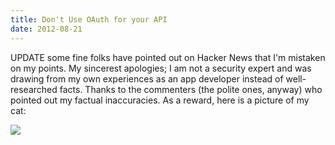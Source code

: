 ```yaml
---
title: Don't Use OAuth for your API
date: 2012-08-21
---
```



UPDATE some fine folks have pointed out on Hacker News that I'm mistaken on my points. My sincerest apologies; I am not a security expert and was drawing from my own experiences as an app developer instead of well-researched facts. Thanks to the commenters (the polite ones, anyway) who pointed out my factual inaccuracies. As a reward, here is a picture of my cat:

 ![](./B395949B27DF41CCAE5BC3634D527807.jpg)
  